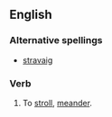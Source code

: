 ==English==
===Alternative spellings===
*[[stravaig]]
===Verb===
{{en-verb|stravaig|ing}}
#To [[stroll]], [[meander]].